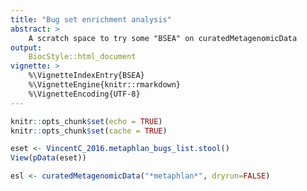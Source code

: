```yaml
---
title: "Bug set enrichment analysis"
abstract: >
    A scratch space to try some "BSEA" on curatedMetagenomicData
output:
    BiocStyle::html_document
vignette: >
    %\VignetteIndexEntry{BSEA}
    %\VignetteEngine{knitr::rmarkdown}
    %\VignetteEncoding{UTF-8}
---
```


```r
knitr::opts_chunk$set(echo = TRUE)
knitr::opts_chunk$set(cache = TRUE)
```

```r
eset <- VincentC_2016.metaphlan_bugs_list.stool()
View(pData(eset))
```

```r
esl <- curatedMetagenomicData("*metaphlan*", dryrun=FALSE)
```

